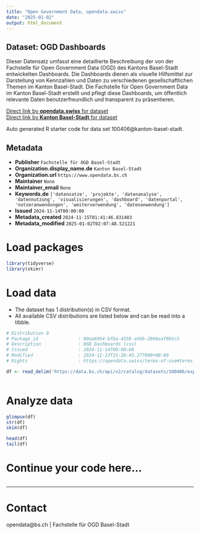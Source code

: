 ```yaml
---
title: "Open Government Data, opendata.swiss"
date: "2025-01-02"
output: html_document
---
```


## Dataset: OGD Dashboards

Dieser Datensatz umfasst eine detaillierte Beschreibung der von der Fachstelle für Open Government Data (OGD) des Kantons Basel-Stadt entwickelten Dashboards. Die Dashboards dienen als visuelle Hilfsmittel zur Darstellung von Kennzahlen und Daten zu verschiedenen gesellschaftlichen Themen im Kanton Basel-Stadt.
Die Fachstelle für Open Government Data im Kanton Basel-Stadt erstellt und pflegt diese Dashboards, um öffentlich relevante Daten benutzerfreundlich und transparent zu präsentieren.

[Direct link by **opendata.swiss** for dataset](https://opendata.swiss/de/dataset/ogd-dashboards)<br>
[Direct link by **Kanton Basel-Stadt** for dataset](https://data.bs.ch/explore/dataset/100406/)

Auto generated R starter code for data set 100406@kanton-basel-stadt.

## Metadata

- **Publisher** `Fachstelle für OGD Basel-Stadt`
- **Organization.display_name.de** `Kanton Basel-Stadt`
- **Organization.url** `https://www.opendata.bs.ch`
- **Maintainer** `None`
- **Maintainer_email** `None`
- **Keywords.de** `['datensatze', 'projekte', 'datenanalyse', 'datennutzung', 'visualisierungen', 'dashboard', 'datenportal', 'nutzeranwendungen', 'weiterverwendung', 'datenanwendung']`
- **Issued** `2024-11-14T00:00:00`
- **Metadata_created** `2024-11-15T01:41:46.831483`
- **Metadata_modified** `2025-01-02T02:07:48.521221`


# Load packages

```r

library(tidyverse)
library(skimr)

```

# Load data

-   The dataset has 1 distribution(s) in CSV format.
-   All available CSV distributions are listed below and can be read into a tibble.

```r

# Distribution 0
# Package_id               : 80ea6994-bf8a-4559-a56b-2896eaf0b5c5
# Description              : OGD Dashboards (csv)
# Issued                   : 2024-11-14T00:00:00
# Modified                 : 2024-11-13T15:26:45.277000+00:00
# Rights                   : https://opendata.swiss/terms-of-use#terms_by

df <- read_delim('https://data.bs.ch/api/v2/catalog/datasets/100406/exports/csv?use_labels=true')



```

# Analyze data

```r

glimpse(df)
str(df)
skim(df)

head(df)
tail(df)

```

# Continue your code here...

```r

```

------------------------------------------------------------------------

# Contact

opendata@bs.ch | Fachstelle für OGD Basel-Stadt
